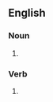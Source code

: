 ==English==

===Noun===
{{head|en|noun plural form}}

# {{plural of|shank|lang=en}}

===Verb===
{{head|en|verb form}}

# {{en-third-person singular of|shank}}